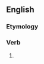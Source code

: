 ==English==

===Etymology===
{{suffix|en|knew|est}}

===Verb===
{{head|en|verb form|cat2=verb simple past forms|cat3=second-person singular forms}}

# {{en-archaic second-person singular past of|know}}